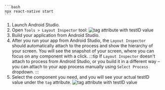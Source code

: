     ```bash
    npx react-native start
    ```
1. Launch Android Studio.
1. Open `Tools > Layout Inspector` tool:
    ![tag attribute with testID value](../../img/android/layoutInspector.png)
1. Build your application from Android Studio.
1. After you run your app from Android Studio, the `Layout Inspector` should automatically attach to the process and show the hierarchy of your screen. You will see the snapshot of your screen, where you can focus on any component with a click.
    :::tip
    If `Layout Inspector` doesn't attach to process from Android Studio, or you build it in a different way – you can attach to your app process manually using `Select Process` dropdown.
    :::
1. Select the component you need, and you will see your actual testID value under the `tag` attribute.
    ![tag attribute with testID value](../../img/android/tagAttributeAndroid.png)
